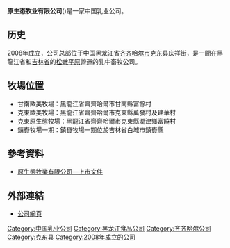 '''原生态牧业有限公司'''({{hkex|1431}})是一家中国乳业公司。

==历史==
2008年成立，公司总部位于中国[[黑龙江省|黑龙江省]][[齐齐哈尔市|齐齐哈尔市]][[克东县|克东县]]庆祥街，是一間在黑龍江省和[[吉林省|吉林省]]的[[松嫩平原|松嫩平原]]營運的乳牛畜牧公司。

==牧場位置==
*甘南歐美牧場：黑龍江省齊齊哈爾市甘南縣富餘村
*克東歐美牧場：黑龍江省齊齊哈爾市克東縣萬發村及建華村
*克東原生態牧場：黑龍江省齊齊哈爾市克東縣潤津鄉富饒村
*鎮賚牧場一期：鎮賚牧場一期位於吉林省白城市鎮賚縣

==參考資料==
*[http://www.hkexnews.hk/listedco/listconews/SEHK/2013/1114/LTN20131114010_C.HTM 原生態牧業有限公司—上市文件] {{Wayback|url=http://www.hkexnews.hk/listedco/listconews/SEHK/2013/1114/LTN20131114010_C.HTM |date=20201128202710 }}

==外部連結==
*[http://www.ystdfarm.com/index.html 公司網頁] {{Wayback|url=http://www.ystdfarm.com/index.html |date=20201204110331 }}

[[Category:中国乳业公司|Category:中国乳业公司]]
[[Category:黑龙江食品公司|Category:黑龙江食品公司]]
[[Category:齐齐哈尔公司|Category:齐齐哈尔公司]]
[[Category:克东县|Category:克东县]]
[[Category:2008年成立的公司|Category:2008年成立的公司]]